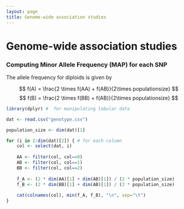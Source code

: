 ```yaml
---
layout: page
title: Genome-wide association studies
---
```


# Genome-wide association studies

### Computing Minor Allele Frequency (MAP) for each SNP

The allele frequency for diploids is given by

$$ f(A) = \frac{2 \times f(AA) + f(AB)}{2\times populationsize} $$
$$ f(B) = \frac{2 \times f(BB) + f(AB)}{2\times populationsize} $$

```r
library(dplyr) #  for manipulating tabular data

dat <- read.csv("genotype.csv")

population_size <- dim(dat)[1]

for (i in 2:dim(dat)[2]) { # for each column
	col <- select(dat, i)
	
	AA <- filter(col, col==0)
	AB <- filter(col, col==1)
	BB <- filter(col, col==2)
	
	f_A <- (2 * dim(AA)[1] + dim(AB)[1]) / (2 * population_size)
	f_B <- (2 * dim(BB)[1] + dim(AB)[1]) / (2 * population_size)
	
	cat(colnames(col), min(f_A, f_B), "\n", sep="\t")
}

```
